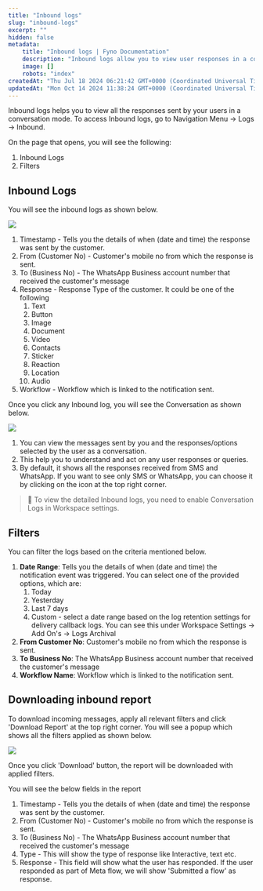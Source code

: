 ```yaml
---
title: "Inbound logs"
slug: "inbound-logs"
excerpt: ""
hidden: false
metadata:
    title: "Inbound logs | Fyno Documentation"
    description: "Inbound logs allow you to view user responses in a conversation mode, with options to filter logs by date range, customer number, business number, and workflow name."
    image: []
    robots: "index"
createdAt: "Thu Jul 18 2024 06:21:42 GMT+0000 (Coordinated Universal Time)"
updatedAt: "Mon Oct 14 2024 11:38:24 GMT+0000 (Coordinated Universal Time)"
---
```


Inbound logs helps you to view all the responses sent by your users in a conversation mode. To access Inbound logs, go to Navigation Menu -> Logs -> Inbound.

On the page that opens, you will see the following:

1. Inbound Logs
2. Filters

## Inbound Logs

You will see the inbound logs as shown below.

![](/images/1c1f82a-inbound_logs.png)

1. Timestamp - Tells you the details of when (date and time) the response was sent by the customer.
2. From (Customer No) - Customer's mobile no from which the response is sent.
3. To (Business No) - The WhatsApp Business account number that received the customer's message
4. Response - Response Type of the customer. It could be one of the following
    1. Text
    2. Button
    3. Image
    4. Document
    5. Video
    6. Contacts
    7. Sticker
    8. Reaction
    9. Location
    10. Audio
5. Workflow - Workflow which is linked to the notification sent.

Once you click any Inbound log, you will see the Conversation as shown below.

![](/images/a4e55a8-inbound_log_details.png)

1. You can view the messages sent by you and the responses/options selected by the user as a conversation.
2. This help you to understand and act on any user responses or queries.
3. By default, it shows all the responses received from SMS and WhatsApp. If you want to see only SMS or WhatsApp, you can choose it by clicking on the icon at the top right corner.

> 📘 To view the detailed Inbound logs, you need to enable Conversation Logs in Workspace settings.

## Filters

You can filter the logs based on the criteria mentioned below.

1. **Date Range**: Tells you the details of when (date and time) the notification event was triggered. You can select one of the provided options, which are:
    1. Today
    2. Yesterday
    3. Last 7 days
    4. Custom - select a date range based on the log retention settings for delivery callback logs. You can see this under Workspace Settings -> Add On's -> Logs Archival
2. **From Customer No**: Customer's mobile no from which the response is sent.
3. **To Business No**: The WhatsApp Business account number that received the customer's message
4. **Workflow Name**: Workflow which is linked to the notification sent.

## Downloading inbound report

To download incoming messages, apply all relevant filters and click 'Download Report' at the top right corner. You will see a popup which shows all the filters applied as shown below.

![](/images/f8aba6201068eefa937477187fb16ea908754ae8c301ee179f4891a217cf3cef-Inbound_report.png)

Once you click 'Download' button, the report will be downloaded with applied filters.

You will see the below fields in the report

1. Timestamp - Tells you the details of when (date and time) the response was sent by the customer.
2. From (Customer No) - Customer's mobile no from which the response is sent.
3. To (Business No) - The WhatsApp Business account number that received the customer's message
4. Type - This will show the type of response like Interactive, text etc.
5. Response - This field will show what the user has responded. If the user responded as part of Meta flow, we will show 'Submitted a flow' as response.
